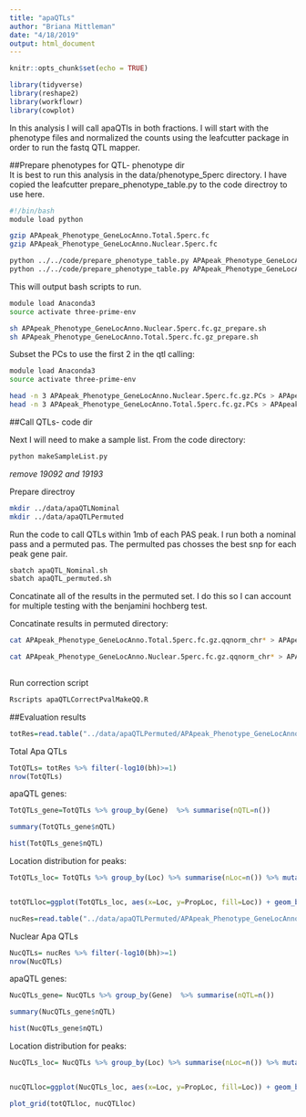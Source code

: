 ```yaml
---
title: "apaQTLs"
author: "Briana Mittleman"
date: "4/18/2019"
output: html_document
---
```


```r
knitr::opts_chunk$set(echo = TRUE)
```


```r
library(tidyverse)
library(reshape2)
library(workflowr)
library(cowplot)
```

In this analysis I will call apaQTls in both fractions. I will start with the phenotype files and normalized the counts using the leafcutter package in order to run the fastq QTL mapper.  


##Prepare phenotypes for QTL- phenotype dir  
It is best to run this analysis in the data/phenotype_5perc directory. I have copied the leafcutter prepare_phenotype_table.py to the code directroy to use here.  


```bash
#!/bin/bash
module load python

gzip APApeak_Phenotype_GeneLocAnno.Total.5perc.fc
gzip APApeak_Phenotype_GeneLocAnno.Nuclear.5perc.fc

python ../../code/prepare_phenotype_table.py APApeak_Phenotype_GeneLocAnno.Total.5perc.fc.gz
python ../../code/prepare_phenotype_table.py APApeak_Phenotype_GeneLocAnno.Nuclear.5perc.fc.gz

```


This will output bash scripts to run. 

```bash
module load Anaconda3
source activate three-prime-env

sh APApeak_Phenotype_GeneLocAnno.Nuclear.5perc.fc.gz_prepare.sh
sh APApeak_Phenotype_GeneLocAnno.Total.5perc.fc.gz_prepare.sh

```


Subset the PCs to use the first 2 in the qtl calling:  

```bash
module load Anaconda3
source activate three-prime-env

head -n 3 APApeak_Phenotype_GeneLocAnno.Nuclear.5perc.fc.gz.PCs > APApeak_Phenotype_GeneLocAnno.Nuclear.5perc.fc.gz.2PCs
head -n 3 APApeak_Phenotype_GeneLocAnno.Total.5perc.fc.gz.PCs > APApeak_Phenotype_GeneLocAnno.Total.5perc.fc.gz.2PCs

```

##Call QTLs- code dir  

Next I will need to make a sample list. From the code directory: 

```bash
python makeSampleList.py
```

*remove 19092 and 19193*
 
 
Prepare directroy 
```bash
mkdir ../data/apaQTLNominal
mkdir ../data/apaQTLPermuted
```


Run the code to call QTLs within 1mb of each PAS peak. I run both a nominal pass and a permuted pas. The permulted pas chosses the best snp for each peak gene pair. 


```bash
sbatch apaQTL_Nominal.sh
sbatch apaQTL_permuted.sh
```


Concatinate all of the results in the permuted set. I do this so I can account for multiple testing with the benjamini hochberg test.  

Concatinate results in permuted directory:  
```bash
cat APApeak_Phenotype_GeneLocAnno.Total.5perc.fc.gz.qqnorm_chr* > APApeak_Phenotype_GeneLocAnno.Total_permRes.txt

cat APApeak_Phenotype_GeneLocAnno.Nuclear.5perc.fc.gz.qqnorm_chr* > APApeak_Phenotype_GeneLocAnno.Nuclear_permRes.txt
 
```


Run correction script  
```bash
Rscripts apaQTLCorrectPvalMakeQQ.R  
```


##Evaluation results   

```r
totRes=read.table("../data/apaQTLPermuted/APApeak_Phenotype_GeneLocAnno.Total_permResBH.txt", stringsAsFactors = F, header = T) %>% separate(pid, into=c("Chr", "Start", "End", "PeakID"), sep=":") %>% separate(PeakID, into=c("Gene", "Loc", "Strand","Peak"), sep="_")
```


Total Apa QTLs   
```r
TotQTLs= totRes %>% filter(-log10(bh)>=1)
nrow(TotQTLs)
```

apaQTL genes:  

```r
TotQTLs_gene=TotQTLs %>% group_by(Gene)  %>% summarise(nQTL=n())

summary(TotQTLs_gene$nQTL)

hist(TotQTLs_gene$nQTL)
```


Location distribution for peaks:

```r
TotQTLs_loc= TotQTLs %>% group_by(Loc) %>% summarise(nLoc=n()) %>% mutate(PropLoc=nLoc/nrow(TotQTLs))


totQTLloc=ggplot(TotQTLs_loc, aes(x=Loc, y=PropLoc, fill=Loc)) + geom_bar(stat = "Identity") + labs(x="Location of Significant Peak", y="Proportion of QTLs", title="Total QTL peak distribution")+ theme(axis.text.x = element_text(angle = 90, hjust = 1))
```

```r
nucRes=read.table("../data/apaQTLPermuted/APApeak_Phenotype_GeneLocAnno.Nuclear_permResBH.txt", stringsAsFactors = F, header = T) %>% separate(pid, into=c("Chr", "Start", "End", "PeakID"), sep=":") %>% separate(PeakID, into=c("Gene", "Loc", "Strand","Peak"), sep="_")
```


Nuclear Apa QTLs   
```r
NucQTLs= nucRes %>% filter(-log10(bh)>=1)
nrow(NucQTLs)
```

apaQTL genes:  

```r
NucQTLs_gene= NucQTLs %>% group_by(Gene)  %>% summarise(nQTL=n())

summary(NucQTLs_gene$nQTL)

hist(NucQTLs_gene$nQTL)
```

Location distribution for peaks:

```r
NucQTLs_loc= NucQTLs %>% group_by(Loc) %>% summarise(nLoc=n()) %>% mutate(PropLoc=nLoc/nrow(NucQTLs))


nucQTLloc=ggplot(NucQTLs_loc, aes(x=Loc, y=PropLoc, fill=Loc)) + geom_bar(stat = "Identity") + labs(x="Location of Significant Peak", y="Proportion of QTLs", title="Nuclear QTL peak distribution")+theme(axis.text.x = element_text(angle = 90, hjust = 1))

```


```r
plot_grid(totQTLloc, nucQTLloc)
```

